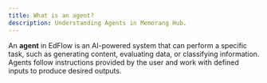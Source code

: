 ```yaml
---
title: What is an agent?
description: Understanding Agents in Memorang Hub.
---
```



An **agent** in EdFlow is an AI-powered system that can perform a specific task, such as generating content, evaluating data, or classifying information. Agents follow instructions provided by the user and work with defined inputs to produce desired outputs.
